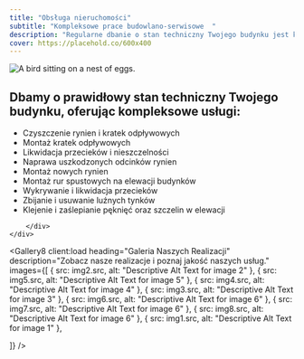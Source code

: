 ```yaml
---
title: "Obsługa nieruchomości"
subtitle: "Kompleksowe prace budowlano-serwisowe  "
description: "Regularne dbanie o stan techniczny Twojego budynku jest kluczowe dla utrzymania nieruchomości w dobrej kondycji. Nasze usługi zapewniają skuteczne i długotrwałe rozwiązania, które chronią Twój budynek.   "
cover: https://placehold.co/600x400
---
```



<Header36 
  heading={frontmatter.title}
  subheading={frontmatter.subtitle}
  description={frontmatter.description}>
<Image src={img1} alt="A bird sitting on a nest of eggs."  height={900} />
  </Header36>
<div className="container px-[5%] py-16 md:py-24 lg:py-28 text-xl border-b-2 border-primary">
	<div className="flex flex-col md:flex-row gap-x-20">
  	<h2 className="flex-1 text-5xl mb-3 min-w-64 block">Dbamy o prawidłowy stan techniczny Twojego budynku, oferując kompleksowe usługi:</h2>
		<div className=" flex-1">
			<ul className="md:list-disc flex gap-y-5 flex-col">
			<li>Czyszczenie rynien i kratek odpływowych</li>
			<li>Montaż kratek odpływowych </li>
			<li>Likwidacja przecieków i nieszczelności</li>
			<li>Naprawa uszkodzonych odcinków rynien</li>
			<li>Montaż nowych rynien </li>
			<li>Montaż rur spustowych na elewacji budynków</li>
			<li>Wykrywanie i likwidacja przecieków</li>
			<li>Zbijanie i usuwanie luźnych tynków </li>
			<li>Klejenie i zaślepianie pęknięć oraz szczelin w elewacji</li>
			</ul>
	
		</div>
	</div>
</div>

<Gallery8 client:load
  heading="Galeria Naszych Realizacji"
  description="Zobacz nasze realizacje i poznaj jakość naszych usług."
  images={[
    {  src: img2.src, alt: "Descriptive Alt Text for image 2" },
    {  src: img5.src, alt: "Descriptive Alt Text for image 5" },
    {  src: img4.src, alt: "Descriptive Alt Text for image 4" },
    {  src: img3.src, alt: "Descriptive Alt Text for image 3" },
    {  src: img6.src, alt: "Descriptive Alt Text for image 6" },
	{  src: img7.src, alt: "Descriptive Alt Text for image 6" },
	{  src: img8.src, alt: "Descriptive Alt Text for image 6" },
	{  src: img1.src, alt: "Descriptive Alt Text for image 1" },

  ]}
/>